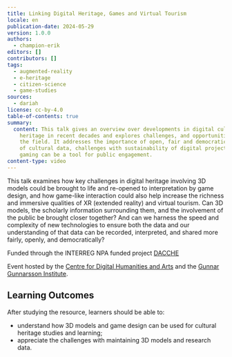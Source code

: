 ```yaml
---
title: Linking Digital Heritage, Games and Virtual Tourism
locale: en
publication-date: 2024-05-29
version: 1.0.0
authors:
  - champion-erik
editors: []
contributors: []
tags:
  - augmented-reality
  - e-heritage
  - citizen-science
  - game-studies
sources:
  - dariah
license: cc-by-4.0
table-of-contents: true
summary:
  content: This talk gives an overview over developments in digital cultural
    heritage in recent decades and explores challenges, and opportunities, in
    the field. It addresses the importance of open, fair and democratic sharing
    of cultural data, challenges with sustainability of digital projects and how
    gaming can be a tool for public engagement.
content-type: video
---
```

This talk examines how key challenges in digital heritage involving 3D models could be brought to life and re-opened to interpretation by game design, and how game-like interaction could also help increase the richness and immersive qualities of XR (extended reality) and virtual tourism. Can 3D models, the scholarly information surrounding them, and the involvement of the public be brought closer together? And can we harness the speed and complexity of new technologies to ensure both the data and our understanding of that data can be recorded, interpreted, and shared more fairly, openly, and democratically?

Funded through the INTERREG NPA funded project [DACCHE](https://linktr.ee/dacche_interreg)

Event hosted by the [Centre for Digital Humanities and Arts](https://www.mshl.is) and the
[Gunnar Gunnarsson Institute](https://www.skriduklaustur.is/is/gunnarsstofnun).

## Learning Outcomes

A﻿fter studying the resource, learners should be able to:

* understand how 3D models and game design can be used for cultural heritage studies and learning;
* appreciate the challenges with maintaining 3D models and research data.

<VideoCard provider="youtube" id="MQKy_y1IE54" title="Go to Linking Digital Heritage, Games and Virtual Tourism" image="/assets/content/assets/en/resources/hosted/linking-digital-heritage-games-and-virtual-tourism/erik-png" />
